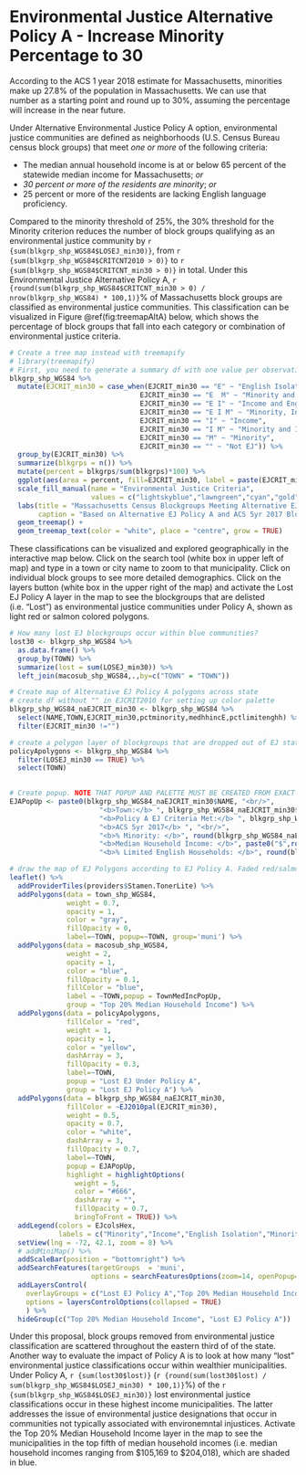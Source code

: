 # Environmental Justice Alternative Policy A - Increase Minority Percentage to 30

According to the ACS 1 year 2018 estimate for Massachusetts, minorities make up 27.8% of the population in Massachusetts. We can use that number as a starting point and round up to 30%, assuming the percentage will increase in the near future. 

Under Alternative Environmental Justice Policy A option, environmental justice communities are defined as neighborhoods (U.S. Census Bureau census block groups) that meet *one or more* of the following criteria: 

* The median annual household income is at or below 65 percent of the statewide median income for Massachusetts; *or*
* *30 percent or more of the residents are minority*; *or*
* 25 percent or more of the residents are lacking English language proficiency.

Compared to the minority threshold of 25%, the 30% threshold for the Minority criterion reduces the number of block groups qualifying as an environmental justice community by `r {sum(blkgrp_shp_WGS84$LOSEJ_min30)}`, from `r {sum(blkgrp_shp_WGS84$CRITCNT2010 > 0)}` to `r {sum(blkgrp_shp_WGS84$CRITCNT_min30 > 0)}` in total. Under this Environmental Justice Alternative Policy A, `r {round(sum(blkgrp_shp_WGS84$CRITCNT_min30 > 0) / nrow(blkgrp_shp_WGS84) * 100,1)}`% of Massachusetts block groups are classified as environmental justice communities. This classification can be visualized in Figure \@ref(fig:treemapAltA) below, which shows the percentage of block groups that fall into each category or combination of environmental justice criteria.

```r
# Create a tree map instead with treemapify
# library(treemapify)
# First, you need to generate a summary df with one value per observation or EJ criterion
blkgrp_shp_WGS84 %>% 
  mutate(EJCRIT_min30 = case_when(EJCRIT_min30 == "E" ~ "English Isolation",
                                EJCRIT_min30 == "E  M" ~ "Minority and English Isolation", 
                                EJCRIT_min30 == "E I" ~ "Income and English Isolation",
                                EJCRIT_min30 == "E I M" ~ "Minority, Income, and English Isolation",
                                EJCRIT_min30 == "I" ~ "Income",
                                EJCRIT_min30 == "I M" ~ "Minority and Income",
                                EJCRIT_min30 == "M" ~ "Minority",
                                EJCRIT_min30 == "" ~ "Not EJ")) %>% 
  group_by(EJCRIT_min30) %>% 
  summarize(blkgrps = n()) %>% 
  mutate(percent = blkgrps/sum(blkgrps)*100) %>% 
  ggplot(aes(area = percent, fill=EJCRIT_min30, label = paste(EJCRIT_min30,paste(round(percent,1),"%"),sep="\n"))) + 
  scale_fill_manual(name = "Environmental Justice Criteria", 
                    values = c("lightskyblue","lawngreen","cyan","gold","deeppink","darkgreen","navyblue","gray88")) +
  labs(title = "Massachusetts Census Blockgroups Meeting Alternative EJ Policy A Criteria",
       caption = "Based on Alternative EJ Policy A and ACS 5yr 2017 Blockgroup Estimates") +
  geom_treemap() + 
  geom_treemap_text(color = "white", place = "centre", grow = TRUE)
```

These classifications can be visualized and explored geographically in the interactive map below. Click on the search tool (white box in upper left of map) and type in a town or city name to zoom to that municipality. Click on individual block groups to see more detailed demographics. Click on the layers button (white box in the upper right of the map) and activate the Lost EJ Policy A layer in the map to see the blockgroups that are delisted (i.e. "Lost") as environmental justice communities under Policy A, shown as light red or salmon colored polygons. 

```r
# How many lost EJ blockgroups occur within blue communities?
lost30 <- blkgrp_shp_WGS84 %>% 
  as.data.frame() %>% 
  group_by(TOWN) %>% 
  summarize(lost = sum(LOSEJ_min30)) %>% 
  left_join(macosub_shp_WGS84,.,by=c("TOWN" = "TOWN"))

# Create map of Alternative EJ Policy A polygons across state
# create df without "" in EJCRIT2010 for setting up color palette
blkgrp_shp_WGS84_naEJCRIT_min30 <- blkgrp_shp_WGS84 %>%
  select(NAME,TOWN,EJCRIT_min30,pctminority,medhhincE,pctlimitenghh) %>% 
  filter(EJCRIT_min30 !="")

# create a polygon layer of blockgroups that are dropped out of EJ status by criteria change
policyApolygons <- blkgrp_shp_WGS84 %>% 
  filter(LOSEJ_min30 == TRUE) %>% 
  select(TOWN)
  

# Create popup. NOTE THAT POPUP AND PALETTE MUST BE CREATED FROM EXACT SAME DF AS USED IN leaflet() MAP. OTHERWISE, POPUPS WILL SHOW UP IN THE WRONG LOCATION!
EJAPopUp <- paste0(blkgrp_shp_WGS84_naEJCRIT_min30$NAME, "<br/>",
                      "<b>Town:</b> ", blkgrp_shp_WGS84_naEJCRIT_min30$TOWN, "<br/>",
                      "<b>Policy A EJ Criteria Met:</b> ", blkgrp_shp_WGS84_naEJCRIT_min30$EJCRIT_min30, "<br/>",
                      "<b>ACS 5yr 2017</b> ", "<br/>",
                      "<b>% Minority: </b>", round(blkgrp_shp_WGS84_naEJCRIT_min30$pctminority,1),"<br/>",
                      "<b>Median Household Income: </b>", paste0("$",round(blkgrp_shp_WGS84_naEJCRIT_min30$medhhincE)),"<br/>",
                      "<b>% Limited English Households: </b>", round(blkgrp_shp_WGS84_naEJCRIT_min30$pctlimitenghh,1))

# draw the map of EJ Polygons according to EJ Policy A. Faded red/salmong colored polygons represent blockgroups that lose EJ status when the minority threshold is changed from 25% to 30%. 
leaflet() %>% 
  addProviderTiles(providers$Stamen.TonerLite) %>% 
  addPolygons(data = town_shp_WGS84,
              weight = 0.7,
              opacity = 1,
              color = "gray",
              fillOpacity = 0,
              label=~TOWN, popup=~TOWN, group='muni') %>% 
  addPolygons(data = macosub_shp_WGS84,
              weight = 2,
              opacity = 1,
              color = "blue",
              fillOpacity = 0.1,
              fillColor = "blue",
              label = ~TOWN,popup = TownMedIncPopUp,
              group = "Top 20% Median Household Income") %>% 
  addPolygons(data = policyApolygons,
              fillColor = "red",
              weight = 1,
              opacity = 1,
              color = "yellow",
              dashArray = 3,
              fillOpacity = 0.3,
              label=~TOWN,
              popup = "Lost EJ Under Policy A",
              group = "Lost EJ Policy A") %>% 
  addPolygons(data = blkgrp_shp_WGS84_naEJCRIT_min30,
              fillColor = ~EJ2010pal(EJCRIT_min30), 
              weight = 0.5,
              opacity = 0.7,
              color = "white",
              dashArray = 3,
              fillOpacity = 0.7,
              label=~TOWN, 
              popup = EJAPopUp,
              highlight = highlightOptions(
                weight = 5,
                color = "#666",
                dashArray = "",
                fillOpacity = 0.7,
                bringToFront = TRUE)) %>% 
  addLegend(colors = EJcolsHex, 
            labels = c("Minority","Income","English Isolation","Minority and Income","Minority and English Isolation","Income and English Isolation","Minority, Income, and English Isolation"), title = "Environmental Justice Populations", position = "bottomleft") %>% 
  setView(lng = -72, 42.1, zoom = 8) %>% 
  # addMiniMap() %>% 
  addScaleBar(position = "bottomright") %>% 
  addSearchFeatures(targetGroups  = 'muni', 
                    options = searchFeaturesOptions(zoom=14, openPopup=TRUE, hideMarkerOnCollapse=T)) %>% 
  addLayersControl(
    overlayGroups = c("Lost EJ Policy A","Top 20% Median Household Income"),
    options = layersControlOptions(collapsed = TRUE)
    ) %>% 
  hideGroup(c("Top 20% Median Household Income", "Lost EJ Policy A"))
```

Under this proposal, block groups removed from environmental justice classification are scattered throughout the eastern third of of the state. Another way to evaluate the impact of Policy A is to look at how many "lost" environmental justice classifications occur within wealthier municipalities. Under Policy A, `r {sum(lost30$lost)}` (`r {round(sum(lost30$lost) / sum(blkgrp_shp_WGS84$LOSEJ_min30) * 100,1)}`%) of the `r {sum(blkgrp_shp_WGS84$LOSEJ_min30)}` lost environmental justice classifications occur in these highest income municipalities. The latter addresses the issue of environmental justice designations that occur in communities not typically associated with environemntal injustices. Activate the Top 20% Median Household Income layer in the map to see the municipalities in the top fifth of median household incomes (i.e. median household incomes ranging from \$105,169 to \$204,018), which are shaded in blue. 


